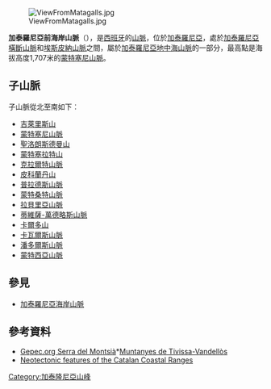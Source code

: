 {{coord|41|36|55|N|1|47|16|E|type:mountain_region:ES-CT|display=title}}

[[Image:ViewFromMatagalls.jpg|right]]

'''加泰羅尼亞前海岸山脈'''（{{lang-es|Cordillera Prelitoral}}），是[[西班牙|西班牙]]的[[山脈|山脈]]，位於[[加泰羅尼亞|加泰羅尼亞]]，處於[[加泰羅尼亞橫斷山脈|加泰羅尼亞橫斷山脈]]和[[埃斯皮納山脈|埃斯皮納山脈]]之間，屬於[[加泰羅尼亞地中海山脈|加泰羅尼亞地中海山脈]]的一部分，最高點是海拔高度1,707米的[[蒙特塞尼山脈|蒙特塞尼山脈]]。

==子山脈==
子山脈從北至南如下︰
*[[吉萊里斯山|吉萊里斯山]]
*[[蒙特塞尼山脈|蒙特塞尼山脈]]
*[[聖洛朗斯德曼山|聖洛朗斯德曼山]]
*[[蒙特塞拉特山|蒙特塞拉特山]]
*[[克拉爾特山脈|克拉爾特山脈]]
*[[皮科蘭丹山|皮科蘭丹山]]
*[[普拉德斯山脈|普拉德斯山脈]]
*[[蒙特桑特山脈|蒙特桑特山脈]]
*[[拉貝里亞山脈|拉貝里亞山脈]]
*[[蒂維薩-萬德略斯山脈|蒂維薩-萬德略斯山脈]]
*[[卡爾多山|卡爾多山]]
*[[卡瓦爾斯山脈|卡瓦爾斯山脈]]
*[[潘多爾斯山脈|潘多爾斯山脈]]
*[[蒙特西亞山脈|蒙特西亞山脈]]

==參見==
*[[加泰羅尼亞海岸山脈|加泰羅尼亞海岸山脈]]

==參考資料==
*[https://web.archive.org/web/20110726092832/http://www.gepec.org/ftp/Montsia.pdf Gepec.org Serra del Montsià]*[http://www.catpaisatge.net/fitxers/catalegs/CT/Memoria2/Unitats/M2_U14.pdf Muntanyes de Tivissa-Vandellòs]{{Wayback|url=http://www.catpaisatge.net/fitxers/catalegs/CT/Memoria2/Unitats/M2_U14.pdf |date=20150923202246 }}
*[http://www.raco.cat/index.php/ActaGeologica/article/viewFile/75475/98285 Neotectonic features of the Catalan Coastal Ranges]{{Wayback|url=http://www.raco.cat/index.php/ActaGeologica/article/viewFile/75475/98285 |date=20150924084031 }}

{{Spain-geo-stub}}
[[Category:加泰隆尼亞山峰|Category:加泰隆尼亞山峰]]